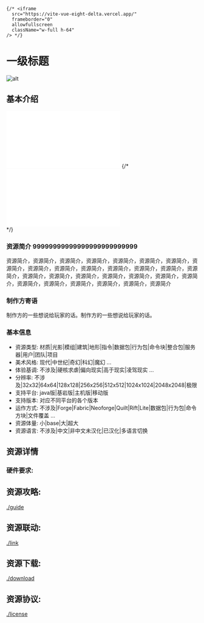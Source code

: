     {/* <iframe
      src="https://vite-vue-eight-delta.vercel.app/"
      frameborder="0"
      allowfullscreen
      className="w-full h-64"
    /> */}

# 一级标题

![alt](/images/images/image_97.png)

## 基本介绍

<div align="" className="aspect-w-16 aspect-h-9 flex">
  <iframe src="//player.bilibili.com/player.html?isOutside=true&aid=1955923758&bvid=BV1zy411q7cJ&cid=1586878362&p=1" scrolling="no" border="0" frameborder="no" framespacing="0" allowfullscreen="true"></iframe>
  {/* <div>
  <iframe src="//player.bilibili.com/player.html?isOutside=true&aid=958410241&bvid=BV1Vp4y1A7hw&cid=1266343954&p=1" scrolling="no" border="0" frameborder="no" framespacing="0" allowfullscreen="true"></iframe>
  </div> */}
</div>

### 资源简介 99999999999999999999999999

资源简介，资源简介，资源简介，资源简介，资源简介，资源简介，资源简介，资源简介，资源简介，资源简介，资源简介，资源简介，资源简介，资源简介，资源简介，资源简介，资源简介，资源简介，资源简介，资源简介，资源简介，资源简介，资源简介，资源简介，资源简介，资源简介，资源简介，资源简介

### 制作方寄语

制作方的一些想说给玩家的话。制作方的一些想说给玩家的话。

### 基本信息

- 资源类型: 材质|光影|模组|建筑|地形|指令|数据包|行为包|命令块|整合包|服务器|用户|团队|项目
- 美术风格: 现代|中世纪|奇幻|科幻|魔幻 ... 
- 体验基调: 不涉及|硬核求虐|偏向现实|高于现实|凌驾现实 ...
- 分辨率: 不涉及|32x32|64x64|128x128|256x256|512x512|1024x1024|2048x2048|极限
- 支持平台: java版|基岩版|主机版|移动版
- 支持版本: 对应不同平台的各个版本
- 运作方式: 不涉及|Forge|Fabric|Neoforge|Quilt|Rift|Lite|数据包|行为包|命令方块|文件覆盖 ...
- 资源体量: 小|base|大|超大
- 资源语言: 不涉及|中文|非中文未汉化|已汉化|多语言切换

## 资源详情

### 硬件要求:

## 资源攻略: 
[./guide](./guide)

## 资源联动: 
[./link](./link)

## 资源下载: 
[./download](./download)

## 资源协议: 
[./license](./license)